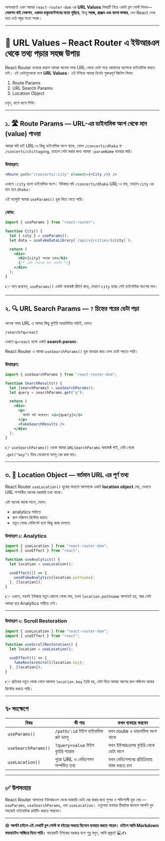 অসাধারণ! এখন আমরা `react-router-dom` এর **URL Values** বিষয়টি নিয়ে একটা ব্লগ পোস্ট লিখব—
**সেকশন বাই সেকশন**,
**একদম ডকুমেন্টেশনের মতো গুছিয়ে**,
কিন্তু **সহজ, প্রাঞ্জল এবং বাংলা ভাষায়**, যেন React শেখা হয়ে ওঠে বন্ধুর মতো সহজ।

---

# 📌 URL Values – React Router এ ইউআরএল থেকে তথ্য পড়ার সহজ উপায়

React Router ব্যবহার করলে আমরা অনেক সময় URL থেকে ডেটা পড়ে আমাদের অ্যাপকে ডাইনামিক করতে চাই।
এই ডেটাগুলোকে বলে **URL Values**। এই টপিকে আমরা তিনটা গুরুত্বপূর্ণ জিনিস শিখব:

1. Route Params
2. URL Search Params
3. Location Object

চলুন, ধাপে ধাপে শিখি।

---

## ১. 🛣️ Route Params — URL-এর ডাইনামিক অংশ থেকে মান (value) পাওয়া

আমরা যদি চাই URL-এ কিছু ডাইনামিক অংশ থাকে, যেমন `/concerts/dhaka` বা `/concerts/chittagong`, তাহলে সেটা করার জন্য আমরা `:paramName` ব্যবহার করি।

### উদাহরণ:

```jsx
<Route path="/concerts/:city" element={<City />} />
```

এখানে `:city` হলো ডাইনামিক অংশ।
ইউজার যদি `/concerts/dhaka` URL-এ যায়, তাহলে `city` এর মান হবে `dhaka`।

এই ভ্যালুটা আমরা `useParams()` হুক দিয়ে পেতে পারি।

### কোড:

```jsx
import { useParams } from "react-router";

function City() {
  let { city } = useParams();
  let data = useFakeDataLibrary(`/api/v2/cities/${city}`);

  return (
    <div>
      <h2>{city} শহরের তথ্য</h2>
      {/* ডেটা দেখানোর জন্য কনটেন্ট */}
    </div>
  );
}
```

👉 মনে রাখবেন, `useParams()` একটা অবজেক্ট রিটার্ন করে, যেখানে `city` হচ্ছে সেই ডাইনামিক অংশের নাম।

---

## ২. 🔍 URL Search Params — `?` চিহ্নের পরের ডেটা পড়া

অনেক সময় URL এ আমরা কিছু কুইরি প্যারামিটার পাঠাই, যেমন:

```
/search?q=react
```

এখানে `q=react` হলো একটা **search param**।

React Router এ আমরা `useSearchParams()` হুক ব্যবহার করে এসব ডেটা পড়তে পারি।

### উদাহরণ:

```jsx
import { useSearchParams } from "react-router-dom";

function SearchResults() {
  let [searchParams] = useSearchParams();
  let query = searchParams.get("q");

  return (
    <div>
      <p>
        আপনি সার্চ করেছেন: <i>{query}</i>
      </p>
      <FakeSearchResults />
    </div>
  );
}
```

👉 `useSearchParams()` থেকে আমরা `URLSearchParams` অবজেক্ট পাই,
যেটা থেকে `.get("key")` দিয়ে যেকোনো ভ্যালু বের করা যায়।

---

## ৩. 🧭 Location Object — বর্তমান URL এর পূর্ণ তথ্য

React Router `useLocation()` হুকের মাধ্যমে আপনাকে একটা **location object** দেয়, যেখানে URL সম্পর্কিত অনেক দরকারি তথ্য থাকে।

এটা অনেক কাজে লাগে, যেমন:

- analytics পাঠাতে
- স্ক্রল পজিশন রিস্টোর করতে
- নতুন পেজে নেভিগেট হলে কিছু কাজ চালাতে

### উদাহরণ ১: Analytics

```jsx
import { useLocation } from "react-router-dom";
import { useEffect } from "react";

function useAnalytics() {
  let location = useLocation();

  useEffect(() => {
    sendFakeAnalytics(location.pathname);
  }, [location]);
}
```

👉 এখানে, যখনই ইউজার নতুন কোনো পেজে যায়, তখন `location.pathname` আপডেট হয়, আর সেটা আমরা ধরে Analytics পাঠিয়ে দেই।

---

### উদাহরণ ২: Scroll Restoration

```jsx
import { useLocation } from "react-router-dom";
import { useEffect } from "react";

function useScrollRestoration() {
  let location = useLocation();

  useEffect(() => {
    fakeRestoreScroll(location.key);
  }, [location]);
}
```

👉 প্রতিবার নতুন পেজে গেলে আলাদা `location.key` তৈরি হয়,
যেটা দিয়ে আমরা আগের স্ক্রল পজিশন আবার রিস্টোর করতে পারি।

---

## ✨ সংক্ষেপে

| বিষয়                | কী পায়                               | কখন ব্যবহার করবেন                        |
| ------------------- | ------------------------------------ | ---------------------------------------- |
| `useParams()`       | `/path/:id` টাইপ ডাইনামিক রুট ভ্যালু | যখন route এ ডায়নামিক অংশ থাকে            |
| `useSearchParams()` | `?query=value` টাইপ কুইরি প্যারাম    | যখন ইউআরএলের কুইরি থেকে ডেটা লাগে        |
| `useLocation()`     | পুরো URL ও নেভিগেশন সম্পর্কিত তথ্য   | যখন নেভিগেশনের প্রতিক্রিয়ায় কাজ করতে চান |

---

## ✅ উপসংহার

React Router আমাদের ইউআরএল থেকে দরকারি ডেটা বের করার জন্য সুন্দর ও শক্তিশালী হুক দেয় — `useParams`, `useSearchParams`, এবং `useLocation`। এগুলোর ব্যবহার ঠিকঠাক জানলে আপনি খুব সহজেই ডাইনামিক রাউটিং করতে পারবেন।

---

🟢 **আপনি চাইলে এই লেখাটি ব্লগ পোস্ট বা বইয়ের অধ্যায় হিসেবে ব্যবহার করতে পারেন। চাইলে আমি Markdown ফরম্যাটেও সাজিয়ে দিতে পারি।**
আরেকটি টপিকের দরকার হলে শুধু বলুন, আমি প্রস্তুত! 💻✍️
